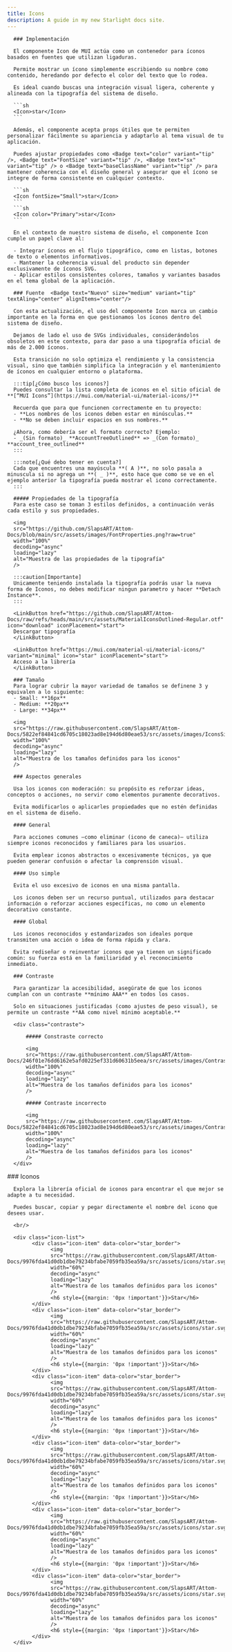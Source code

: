 ```yaml
---
title: Icons
description: A guide in my new Starlight docs site.
---
```



<Tabs>
  <TabItem label="Diseño" icon="rocket">


      ### Implementación

      El componente Icon de MUI actúa como un contenedor para íconos basados en fuentes que utilizan ligaduras.

      Permite mostrar un ícono simplemente escribiendo su nombre como contenido, heredando por defecto el color del texto que lo rodea.

      Es ideal cuando buscas una integración visual ligera, coherente y alineada con la tipografía del sistema de diseño.

      ```sh
      <Icon>star</Icon>
      ```

      Además, el componente acepta props útiles que te permiten personalizar fácilmente su apariencia y adaptarlo al tema visual de tu aplicación.

      Puedes ajustar propiedades como <Badge text="color" variant="tip" />, <Badge text="FontSize" variant="tip" />, <Badge text="sx" variant="tip" /> o <Badge text="baseClassName" variant="tip" /> para mantener coherencia con el diseño general y asegurar que el ícono se integre de forma consistente en cualquier contexto.

      ```sh
      <Icon fontSize="Small">star</Icon>
      ```
      ```sh
      <Icon color="Primary">star</Icon>
      ```

      En el contexto de nuestro sistema de diseño, el componente Icon cumple un papel clave al:

      - Integrar íconos en el flujo tipográfico, como en listas, botones de texto o elementos informativos.
      - Mantener la coherencia visual del producto sin depender exclusivamente de íconos SVG.
      - Aplicar estilos consistentes colores, tamaños y variantes basados en el tema global de la aplicación.

      ### Fuente  <Badge text="Nuevo" size="medium" variant="tip" textAling="center" alignItems="center"/>

      Con esta actualización, el uso del componente Icon marca un cambio importante en la forma en que gestionamos los íconos dentro del sistema de diseño.

      Dejamos de lado el uso de SVGs individuales, considerándolos obsoletos en este contexto, para dar paso a una tipografía oficial de más de 2.000 íconos.

      Esta transición no solo optimiza el rendimiento y la consistencia visual, sino que también simplifica la integración y el mantenimiento de íconos en cualquier entorno o plataforma.

      :::tip[¿Cómo busco los iconos?]
      Puedes consultar la lista completa de iconos en el sitio oficial de **[“MUI Icons”](https://mui.com/material-ui/material-icons/)**
      
      Recuerda que para que funcionen correctamente en tu proyecto:
      - **Los nombres de los iconos deben estar en minúsculas.**
      - **No se deben incluir espacios en sus nombres.**

      ¿Ahora, como debería ser el formato correcto? Ejemplo:
      - _(Sin formato)_ **AccountTreeOutlined** => _(Con formato)_ **account_tree_outlined**
      :::

      :::note[¿Qué debo tener en cuenta?]
      Cada que encuentres una mayúscula **( A )**, no solo pasala a minuscula si no agrega un **( _ )**, esto hace que como se ve en el ejemplo anterior la tipografía pueda mostrar el icono correctamente.
      :::

      ##### Propiedades de la tipografía
      Para este caso se toman 3 estilos definidos, a continuación verás cada estilo y sus propiedades.

      <img
      src="https://github.com/SlapsART/Attom-Docs/blob/main/src/assets/images/FontProperties.png?raw=true"
      width="100%"
      decoding="async"
      loading="lazy"
      alt="Muestra de las propiedades de la tipografía"
      />

      :::caution[Importante]
      Unicamente teniendo instalada la tipografía podrás usar la nueva forma de Iconos, no debes modificar ningun parametro y hacer **Detach Instance**.
      :::

      <LinkButton href="https://github.com/SlapsART/Attom-Docs/raw/refs/heads/main/src/assets/MaterialIconsOutlined-Regular.otf" icon="download" iconPlacement="start">
      Descargar tipografía
      </LinkButton>

      <LinkButton href="https://mui.com/material-ui/material-icons/" variant="minimal" icon="star" iconPlacement="start">
      Acceso a la librería
      </LinkButton>

      ### Tamaño
      Para lograr cubrir la mayor variedad de tamaños se definene 3 y equivalen a lo siguiente:
      - Small: **16px**
      - Medium: **20px**
      - Large: **34px**

      <img
      src="https://raw.githubusercontent.com/SlapsART/Attom-Docs/5822ef84841cd6705c18023ad8e194d6d80eae53/src/assets/images/IconsSize.svg"
      width="100%"
      decoding="async"
      loading="lazy"
      alt="Muestra de los tamaños definidos para los iconos"
      />

      ### Aspectos generales

      Usa los iconos con moderación: su propósito es reforzar ideas, conceptos o acciones, no servir como elementos puramente decorativos.

      Evita modificarlos o aplicarles propiedades que no estén definidas en el sistema de diseño.

      #### General

      Para acciones comunes —como eliminar (icono de caneca)— utiliza siempre iconos reconocidos y familiares para los usuarios.

      Evita emplear iconos abstractos o excesivamente técnicos, ya que pueden generar confusión o afectar la comprensión visual.

      #### Uso simple

      Evita el uso excesivo de iconos en una misma pantalla.

      Los iconos deben ser un recurso puntual, utilizados para destacar información o reforzar acciones específicas, no como un elemento decorativo constante.
      
      #### Global

      Los iconos reconocidos y estandarizados son ideales porque transmiten una acción o idea de forma rápida y clara.

      Evita rediseñar o reinventar iconos que ya tienen un significado común: su fuerza está en la familiaridad y el reconocimiento inmediato.
  
  </TabItem>
  <TabItem label="Accesibilidad" icon="heart">

      ### Contraste

      Para garantizar la accesibilidad, asegúrate de que los iconos cumplan con un contraste **mínimo AAA** en todos los casos.

      Solo en situaciones justificadas (como ajustes de peso visual), se permite un contraste **AA como nivel mínimo aceptable.**

      <div class="contraste">
            
          ##### Constraste correcto

          <img
          src="https://raw.githubusercontent.com/SlapsART/Attom-Docs/246f01e76dd6162e5afd0225ef331d60631b5eea/src/assets/images/ContrastCheck.svg"
          width="100%"
          decoding="async"
          loading="lazy"
          alt="Muestra de los tamaños definidos para los iconos"
          />

          ##### Contraste incorrecto
 
          <img
          src="https://raw.githubusercontent.com/SlapsART/Attom-Docs/5822ef84841cd6705c18023ad8e194d6d80eae53/src/assets/images/ContrastCancel.svg"
          width="100%"
          decoding="async"
          loading="lazy"
          alt="Muestra de los tamaños definidos para los iconos"
          />
      </div>
  </TabItem>
  <TabItem label="Librería" icon="open-book">
      ### Iconos

      Explora la librería oficial de iconos para encontrar el que mejor se adapte a tu necesidad.

      Puedes buscar, copiar y pegar directamente el nombre del icono que desees usar.

      <br/>

      <div class="icon-list">
            <div class="icon-item" data-color="star_border">
                  <img
                  src="https://raw.githubusercontent.com/SlapsART/Attom-Docs/9976fda41d0db1dbe79234bfabe7059fb35ea59a/src/assets/icons/star.svg"
                  width="60%"
                  decoding="async"
                  loading="lazy"
                  alt="Muestra de los tamaños definidos para los iconos"
                  />
                  <h6 style={{margin: '0px !important'}}>Star</h6>
            </div>
            <div class="icon-item" data-color="star_border">
                  <img
                  src="https://raw.githubusercontent.com/SlapsART/Attom-Docs/9976fda41d0db1dbe79234bfabe7059fb35ea59a/src/assets/icons/star.svg"
                  width="60%"
                  decoding="async"
                  loading="lazy"
                  alt="Muestra de los tamaños definidos para los iconos"
                  />
                  <h6 style={{margin: '0px !important'}}>Star</h6>
            </div>
            <div class="icon-item" data-color="star_border">
                  <img
                  src="https://raw.githubusercontent.com/SlapsART/Attom-Docs/9976fda41d0db1dbe79234bfabe7059fb35ea59a/src/assets/icons/star.svg"
                  width="60%"
                  decoding="async"
                  loading="lazy"
                  alt="Muestra de los tamaños definidos para los iconos"
                  />
                  <h6 style={{margin: '0px !important'}}>Star</h6>
            </div>
            <div class="icon-item" data-color="star_border">
                  <img
                  src="https://raw.githubusercontent.com/SlapsART/Attom-Docs/9976fda41d0db1dbe79234bfabe7059fb35ea59a/src/assets/icons/star.svg"
                  width="60%"
                  decoding="async"
                  loading="lazy"
                  alt="Muestra de los tamaños definidos para los iconos"
                  />
                  <h6 style={{margin: '0px !important'}}>Star</h6>
            </div>
            <div class="icon-item" data-color="star_border">
                  <img
                  src="https://raw.githubusercontent.com/SlapsART/Attom-Docs/9976fda41d0db1dbe79234bfabe7059fb35ea59a/src/assets/icons/star.svg"
                  width="60%"
                  decoding="async"
                  loading="lazy"
                  alt="Muestra de los tamaños definidos para los iconos"
                  />
                  <h6 style={{margin: '0px !important'}}>Star</h6>
            </div>
            <div class="icon-item" data-color="star_border">
                  <img
                  src="https://raw.githubusercontent.com/SlapsART/Attom-Docs/9976fda41d0db1dbe79234bfabe7059fb35ea59a/src/assets/icons/star.svg"
                  width="60%"
                  decoding="async"
                  loading="lazy"
                  alt="Muestra de los tamaños definidos para los iconos"
                  />
                  <h6 style={{margin: '0px !important'}}>Star</h6>
            </div>
      </div>
  </TabItem>
</Tabs>

<script is:inline>
{`
(function() {
    function initCopiarIcono() {
        const items = document.querySelectorAll('.icon-item');
        items.forEach((item) => {
            item.addEventListener('click', () => {
                const colorCode = item.dataset.color;
                navigator.clipboard.writeText(colorCode);
                item.classList.add('copied');
                setTimeout(() => item.classList.remove('copied'), 800);
            });
        });
    }
    
    if (document.readyState === 'loading') {
        document.addEventListener('DOMContentLoaded', initCopiarIcono);
    } else {
        initCopiarIcono();
    }
    
    document.addEventListener('astro:page-load', initCopiarIcono);
})();
`}
</script>